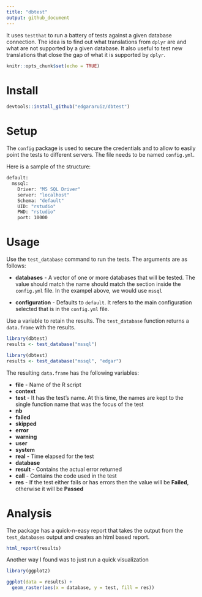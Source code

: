```yaml
---
title: "dbtest"
output: github_document
---
```


It uses `testthat` to run a battery of tests against a given database connection.  The idea is to find out what translations from `dplyr` are and what are not supported by a given database.  It also useful to test new translations that close the gap of what it is supported by `dplyr`.

```r
knitr::opts_chunk$set(echo = TRUE)
```

# Install

```r
devtools::install_github("edgararuiz/dbtest")
```

# Setup

The `config` package is used to secure the credentials and to allow to easily point the tests to different servers. The file needs to be named `config.yml`.

Here is a sample of the structure:

```bash
default:
  mssql:
    Driver: "MS SQL Driver"
    server: "localhost"
    Schema: "default"
    UID: "rstudio"
    PWD: "rstudio"
    port: 10000
```

# Usage

Use the `test_database` command to run the tests.  The arguments are as follows:
 
- **databases** - A vector of one or more databases that will be tested.  The value should match the name should match the section inside the `config.yml` file.  In the exampel above, we would use `mssql`

- **configuration** - Defaults to `default`.  It refers to the main configuration selected that is in the `config.yml` file.  

Use a variable to retain the results.  The `test_database` function returns a `data.frame` with the results.

```r
library(dbtest)
results <- test_database("mssql")
```


```r
library(dbtest)
results <- test_database("mssql", "edgar")
```

The resulting `data.frame` has the following variables:

- **file** - Name of the R script    
- **context**  
- **test** - It has the test's name.  At this time, the names are kept to the single function name that was the focus of the test     
- **nb**       
- **failed**   
- **skipped** 
- **error**    
- **warning**  
- **user**    
- **system**   
- **real** - Time elapsed for the test     
- **database** 
- **result** - Contains the actual error returned
- **call** - Contains the code used in the test     
- **res** - If the test either fails or has errors then the value will be **Failed**, otherwise it will be **Passed**

# Analysis

The package has a quick-n-easy report that takes the output from the `test_databases` output and creates an html based report.

```r
html_report(results)
```

Another way I found was to just run a quick visualization

```r
library(ggplot2) 

ggplot(data = results) +
  geom_raster(aes(x = database, y = test, fill = res))
```



